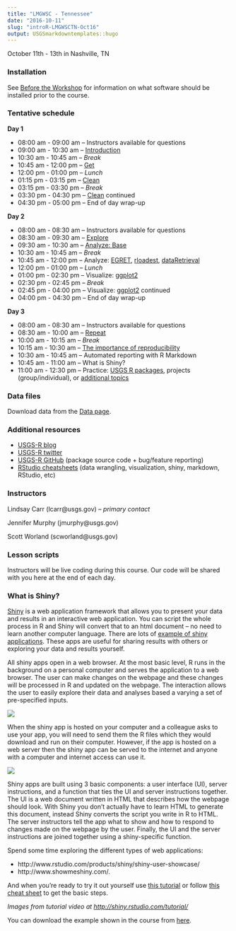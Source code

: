 ```yaml
---
title: "LMGWSC - Tennessee"
date: "2016-10-11"
slug: "introR-LMGWSCTN-Oct16"
output: USGSmarkdowntemplates::hugo
---
```


October 11th - 13th in Nashville, TN

### Installation
See [Before the Workshop](/intro-curriculum/Before) for information on what software should be installed prior to the course.

### Tentative schedule

**Day 1**

* 08:00 am - 09:00 am -- Instructors available for questions 
* 09:00 am - 10:30 am -- [Introduction](/intro-curriculum/Introduction) 
* 10:30 am - 10:45 am -- *Break*
* 10:45 am - 12:00 pm -- [Get](/intro-curriculum/Get)
* 12:00 pm - 01:00 pm -- *Lunch*
* 01:15 pm - 03:15 pm -- [Clean](/intro-curriculum/Clean)
* 03:15 pm - 03:30 pm -- *Break*
* 03:30 pm - 04:30 pm -- [Clean](/intro-curriculum/Clean) continued
* 04:30 pm - 05:00 pm -- End of day wrap-up

**Day 2**

* 08:00 am - 08:30 am -- Instructors available for questions
* 08:30 am - 09:30 am -- [Explore](/intro-curriculum/Explore)
* 09:30 am - 10:30 am -- [Analyze: Base](/intro-curriculum/Analyze)
* 10:30 am - 10:45 am -- *Break*
* 10:45 am - 12:00 pm -- Analyze: [EGRET](https://cran.r-project.org/web/packages/EGRET/EGRET.pdf), [rloadest](https://github.com/USGS-R/rloadest), [dataRetrieval](https://cran.r-project.org/web/packages/dataRetrieval/dataRetrieval.pdf)
* 12:00 pm - 01:00 pm -- *Lunch*
* 01:00 pm - 02:30 pm -- Visualize: [ggplot2](/intro-curriculum/ggplot2/)
* 02:30 pm - 02:45 pm -- *Break*
* 02:45 pm - 04:00 pm -- Visualize: [ggplot2](/intro-curriculum/ggplot2/) continued
* 04:00 pm - 04:30 pm -- End of day wrap-up

**Day 3**

* 08:00 am - 08:30 am -- Instructors available for questions
* 08:30 am - 10:00 am -- [Repeat](/intro-curriculum/Reproduce/)
* 10:00 am - 10:15 am -- *Break*
* 10:15 am - 10:30 am -- [The importance of reproducibility](https://owi.usgs.gov/blog/reproducibility)
* 10:30 am - 10:45 am -- Automated reporting with R Markdown
* 10:45 am - 11:00 am -- What is Shiny?
* 11:00 am - 12:30 pm -- Practice: [USGS R packages](/intro-curriculum/USGS/), projects (group/individual), or [additional topics](/intro-curriculum/Additional/)

### Data files
Download data from the [Data page](/intro-curriculum/data/). 

### Additional resources
* [USGS-R blog](https://owi.usgs.gov/blog/tags/r)
* [USGS-R twitter](https://twitter.com/USGS_R)
* [USGS-R GitHub](https://github.com/USGS-R) (package source code + bug/feature reporting)
* [RStudio cheatsheets](https://www.rstudio.com/resources/cheatsheets/) (data wrangling, visualization, shiny, markdown, RStudio, etc)

### Instructors
Lindsay Carr (lcarr@usgs.gov) -- *primary contact*

Jennifer Murphy (jmurphy@usgs.gov)

Scott Worland (scworland@usgs.gov)

### Lesson scripts

Instructors will be live coding during this course. Our code will be shared with you here at the end of each day.

### What is Shiny?

[Shiny]((http://shiny.rstudio.com/)) is a web application framework that allows you to present your data and results in an interactive web application.  You can script the whole process in R and Shiny will convert that to an html document – no need to learn another computer language.  There are lots of [example of shiny applications](www.rstudio.com/products/shiny/shiny-user-showcase/).  These apps are useful for sharing results with others or exploring your data and results yourself.  

All shiny apps open in a web browser.  At the most basic level, R runs in the background on a personal computer and serves the application to a web browser.  The user can make changes on the webpage and these changes will be processed in R and updated on the webpage.  The interaction allows the user to easily explore their data and analyses based a varying a set of pre-specified inputs.  

![](/course-specific-material/static/shiny1.png)

When the shiny app is hosted on your computer and a colleague asks to use your app, you will need to send them the R files which they would download and run on their computer.  However, if the app is hosted on a web server then the shiny app can be served to the internet and anyone with a computer and internet access can use it.

![](/course-specific-material/static/shiny2.png)

Shiny apps are built using 3 basic components: a user interface (UI), server instructions, and a function that ties the UI and server instructions together.  The UI is a web document written in HTML that describes how the webpage should look.  With Shiny you don’t actually have to learn HTML to generate this document, instead Shiny converts the script you write in R to HTML.  The server instructors tell the app what to show and how to respond to changes made on the webpage by the user.  Finally, the UI and the server instructions are joined together using a shiny-specific function.

Spend some time exploring the different types of web applications:

* http://www.rstudio.com/products/shiny/shiny-user-showcase/
* http://www.showmeshiny.com/.  

And when you’re ready to try it out yourself use [this tutorial](http://shiny.rstudio.com/tutorial/) or follow [this cheat sheet](http://shiny.rstudio.com/images/shiny-cheatsheet.pdf) to get the basic steps.

*Images from tutorial video at [http://shiny.rstudio.com/tutorial/](http://shiny.rstudio.com/tutorial/)*

You can download the example shown in the course from [here](https://drive.google.com/drive/u/1/folders/0B54YFPSk4XN8NnFjUWE3MjVVRHc).
